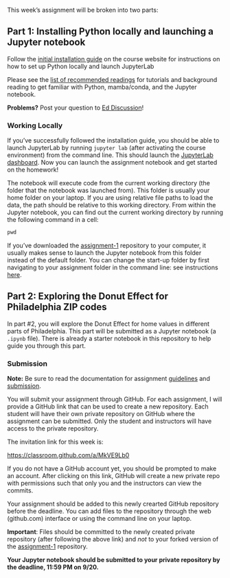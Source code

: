 
This week's assignment will be broken into two parts:

## Part 1: Installing Python locally and launching a Jupyter notebook

Follow the [initial installation guide](https://musa-550-fall-2023.github.io/resource/install.html) on 
the course website for instructions on how to set up Python
locally and launch JupyterLab

Please see the [list of recommended readings](https://github.com/MUSA-550-Fall-2023/week-1#recommended-readings) for tutorials and background reading to get
familiar with Python, mamba/conda, and the Jupyter notebook.

**Problems?** Post your question to [Ed Discussion](https://edstem.org/us/courses/42616/discussion/)!


### Working Locally

If you've successfully followed the installation guide, you should be able to launch 
JupyterLab by running `jupyter lab` (after activating the course environment) from the command line. 
This should launch the [JupyterLab
dashboard](https://jupyterlab.readthedocs.io/en/stable/user/interface.html).
Now you can launch the assignment notebook and get started on the homework!

The notebook will execute code from the current working directory (the folder
that the notebook was launched from). This folder is usually your home folder on
your laptop. If you are using relative file paths to load the data, the path
should be relative to this working directory. From within the Jupyter notebook,
you can find out the current working directory by running the following command
in a cell:

```python
pwd
```

If you've downloaded the [assignment-1](https://github.com/MUSA-550-Fall-2023/assignment-1) 
repository to your computer, it usually makes sense to launch the
Jupyter notebook from this folder instead of the default folder. You can
change the start-up folder by first navigating to your assignment folder in
the command line: see instructions [here](https://musa-550-fall-2023.github.io/resource/jupyter.html#changing-the-jupyterlab-start-up-folder).


## Part 2: Exploring the Donut Effect for Philadelphia ZIP codes


In part #2, you will explore the Donut Effect for home values in different parts of Philadelphia. This part will be submitted as a Jupyter notebook (a `.ipynb` file). There is already a starter notebook in this repository to help guide you through this part.

### Submission

**Note:** Be sure to read the documentation for assignment [guidelines](https://musa-550-fall-2023.github.io/assignment/#guidelines) and [submission](https://musa-550-fall-2023.github.io/assignment/#submission).

You will submit your assignment through GitHub. For each assignment, I will
provide a GitHub link that can be used to create a new repository. Each student
will have their own private repository on GitHub where the assignment can be
submitted. Only the student and instructors will have access to the private
repository.

The invitation link for this week is:

[https://classroom.github.com/a/MkVE9Lb0](https://classroom.github.com/a/MkVE9Lb0)

If you do not have a GitHub account yet, you should be prompted to make an account. After clicking on this link, GitHub will create a new private repo with permissions such that only you and the instructors can view the commits.

Your assignment should be added to this newly crearted GitHub repository before the deadline. You can add files to the repository through the web (github.com) interface or using the command line on your laptop.

**Important**: Files should be committed to the newly created private repository (after following the above link) and _not_ to your forked version of the [assignment-1](https://github.com/MUSA-550-Fall-2023/assignment-1) repository.

**Your Jupyter notebook should be submitted to your private repository by the deadline, 11:59 PM on 9/20.**
